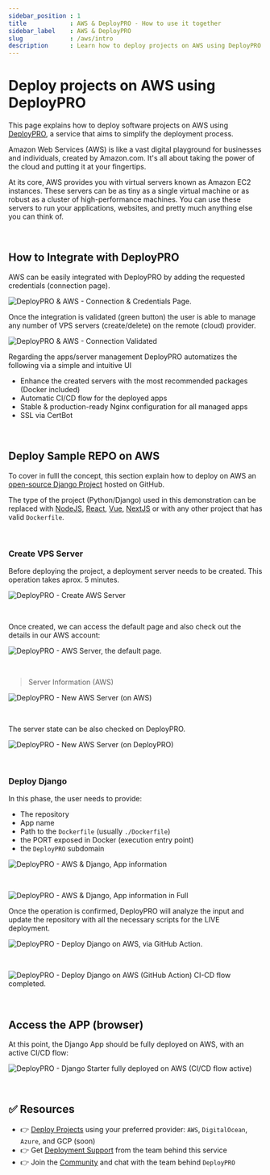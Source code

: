 ```yaml
---
sidebar_position : 1
title            : AWS & DeployPRO - How to use it together 
sidebar_label    : AWS & DeployPRO
slug             : /aws/intro
description      : Learn how to deploy projects on AWS using DeployPRO
---
```


# Deploy projects on AWS using DeployPRO

This page explains how to deploy software projects on AWS using [DeployPRO](https://deploypro.dev/), a service that aims to simplify the deployment process. 

Amazon Web Services (AWS) is like a vast digital playground for businesses and individuals, created by Amazon.com. It's all about taking the power of the cloud and putting it at your fingertips.

At its core, AWS provides you with virtual servers known as Amazon EC2 instances. These servers can be as tiny as a single virtual machine or as robust as a cluster of high-performance machines. 
You can use these servers to run your applications, websites, and pretty much anything else you can think of.

<br />

## How to Integrate with DeployPRO

AWS can be easily integrated with DeployPRO by adding the requested credentials (connection page). 

![DeployPRO & AWS - Connection & Credentials Page.](https://user-images.githubusercontent.com/51854817/263670354-2b1dd20b-4874-49f7-a97a-44f8703bb27d.jpg)

Once the integration is validated (green button) the user is able to manage any number of VPS servers (create/delete) on the remote (cloud) provider. 

![DeployPRO & AWS - Connection Validated](https://user-images.githubusercontent.com/51070104/263734577-6c32142f-0d88-4d52-8680-1bcc725c376b.png)

Regarding the apps/server management DeployPRO automatizes the following via a simple and intuitive UI

- Enhance the created servers with the most recommended packages (Docker included)
- Automatic CI/CD flow for the deployed apps
- Stable & production-ready Nginx configuration for all managed apps
- SSL via CertBot 

<br />

## Deploy Sample REPO on AWS 

To cover in fulll the concept, this section explain how to deploy on AWS an [open-source Django Project](https://github.com/app-generator/sample-rocket-django-aws) hosted on GitHub. 

The type of the project (Python/Django) used in this demonstration can be replaced with [NodeJS](/samples/nodejs), [React](/samples/react), [Vue](/samples/vue), [NextJS](/samples/nextjs) 
or with any other project that has valid `Dockerfile`.  

<br />

### Create VPS Server 

Before deploying the project, a deployment server needs to be created. This operation takes aprox. 5 minutes. 

![DeployPRO - Create AWS Server](https://user-images.githubusercontent.com/51854817/263670373-dd12a0da-48b9-4954-8440-3768bdd97083.jpg)

<br />

Once created, we can access the default page and also check out the details in our AWS account: 

![DeployPRO - AWS Server, the default page.](https://user-images.githubusercontent.com/51854817/263670388-5f9d2579-2112-4f12-afe8-e19017c9ee8b.jpg)

<br />

> Server Information (AWS) 

![DeployPRO - New AWS Server (on AWS)](https://user-images.githubusercontent.com/51854817/263670337-91e8bb53-59c3-4256-b25b-76b178c68f1c.jpg)

<br />

The server state can be also checked on DeployPRO. 

![DeployPRO - New AWS Server (on DeployPRO)](https://user-images.githubusercontent.com/51070104/264061233-a464745e-d89e-4cb5-b6c8-7f6e6dffc406.png)

<br />

### Deploy Django

In this phase, the user needs to provide:

- The repository 
- App name 
- Path to the `Dockerfile` (usually `./Dockerfile`) 
- the PORT exposed in Docker (execution entry point)
- the `DeployPRO` subdomain 

![DeployPRO - AWS & Django, App information](https://user-images.githubusercontent.com/51854817/263670396-d5a7f163-e637-4289-a7a2-2359825ef941.jpg)

<br />

![DeployPRO - AWS & Django, App information in Full](https://user-images.githubusercontent.com/51854817/263670408-e3494989-0e24-4acb-98ea-1b99ded04900.jpg)

Once the operation is confirmed, DeployPRO will analyze the input and update the repository with all the necessary scripts for the LIVE deployment. 

![DeployPRO - Deploy Django on AWS, via GitHub Action.](https://user-images.githubusercontent.com/51070104/263740098-12517c63-b809-4615-b8b1-b2d45f6fa6d9.png)

<br />

![DeployPRO - Deploy Django on AWS (GitHub Action) CI-CD flow completed.](https://user-images.githubusercontent.com/51070104/263740916-c63215b1-a476-4377-81f6-78da3e17de74.png)

<br />

## Access the APP (browser)

At this point, the Django App should be fully deployed on AWS, with an active CI/CD flow: 

![DeployPRO - Django Starter fully deployed on AWS (CI/CD flow active)](https://user-images.githubusercontent.com/51854817/263670401-214ac050-69c2-472d-96f4-b914dc464e6f.jpg)

<br />

## ✅ Resources

- 👉 [Deploy Projects](https://deploypro.dev/) using your preferred provider: `AWS`, `DigitalOcean`, `Azure`, and GCP (soon)
- 👉 Get [Deployment Support](https://deploypro.dev/support/) from the team behind this service
- 👉 Join the [Community](https://discord.gg/qQhjQZhnur) and chat with the team behind `DeployPRO`
